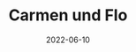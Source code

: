 ---
title: Carmen und Flo
date: 2022-06-10
image: /images/hochzeitsblog/shooting/carmen-flo1.jpg
width: 2000
height: 1333
category: Shooting
couple_category: 
weight: 1010
---